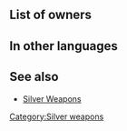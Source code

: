 {{Weapon Infobox
|tagid=SID_シャイン
|weaponType=Blue Tome
|weaponName={{PAGENAME}}
|might=9
|range=2
|effect=
|cost=200
|exclusive=0
|userVersion1=Closed|userVersion2=Open|statModifiers=0,9,0,0,0
|next=Shine+
|promotionRarity=5
|promotionTier=1
|required=Ellight
|SE=se_effect_light03.flac
|properties=random_all
}}
==List of owners==
{{Skill Hero List}}
==In other languages==
{{OtherLanguages
|japanese=シャイン
|german=Glanz
|spanishEU=Resplandor
|spanishLA=Resplandor
|french=Flash
|italian=Fulgore
|chineseTW=閃光
|portuguese=Brilho
}}
==See also==
* [[Silver Weapons]]
{{Weapons Navbox}}
[[Category:Silver weapons]]